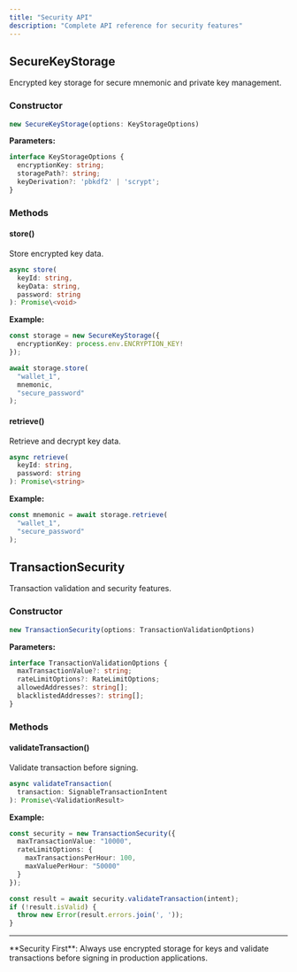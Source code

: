 ```yaml
---
title: "Security API"
description: "Complete API reference for security features"
---
```


## SecureKeyStorage

Encrypted key storage for secure mnemonic and private key management.

### Constructor

```typescript
new SecureKeyStorage(options: KeyStorageOptions)
```

**Parameters:**
```typescript
interface KeyStorageOptions {
  encryptionKey: string;
  storagePath?: string;
  keyDerivation?: 'pbkdf2' | 'scrypt';
}
```

### Methods

#### store()
Store encrypted key data.

```typescript
async store(
  keyId: string,
  keyData: string,
  password: string
): Promise\<void>
```

**Example:**
```typescript
const storage = new SecureKeyStorage({
  encryptionKey: process.env.ENCRYPTION_KEY!
});

await storage.store(
  "wallet_1",
  mnemonic,
  "secure_password"
);
```

#### retrieve()
Retrieve and decrypt key data.

```typescript
async retrieve(
  keyId: string,
  password: string
): Promise\<string>
```

**Example:**
```typescript
const mnemonic = await storage.retrieve(
  "wallet_1",
  "secure_password"
);
```

## TransactionSecurity

Transaction validation and security features.

### Constructor

```typescript
new TransactionSecurity(options: TransactionValidationOptions)
```

**Parameters:**
```typescript
interface TransactionValidationOptions {
  maxTransactionValue?: string;
  rateLimitOptions?: RateLimitOptions;
  allowedAddresses?: string[];
  blacklistedAddresses?: string[];
}
```

### Methods

#### validateTransaction()
Validate transaction before signing.

```typescript
async validateTransaction(
  transaction: SignableTransactionIntent
): Promise\<ValidationResult>
```

**Example:**
```typescript
const security = new TransactionSecurity({
  maxTransactionValue: "10000",
  rateLimitOptions: {
    maxTransactionsPerHour: 100,
    maxValuePerHour: "50000"
  }
});

const result = await security.validateTransaction(intent);
if (!result.isValid) {
  throw new Error(result.errors.join(', '));
}
```

---

<Note>
**Security First**: Always use encrypted storage for keys and validate transactions before signing in production applications.
</Note> 
